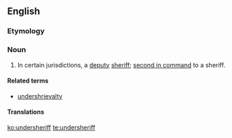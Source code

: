 ==English==

===Etymology===
{{prefix|under|sheriff}}

===Noun===
{{en-noun}}

# In certain jurisdictions, a [[deputy]] [[sheriff]]; [[second in command]] to a sheriff.

====Related terms====
* [[undershrievalty]]

====Translations====
{{trans-top|deputy sheriff; second in command to a sheriff}}
{{trans-mid}}
{{trans-bottom}}

[[ko:undersheriff]]
[[te:undersheriff]]